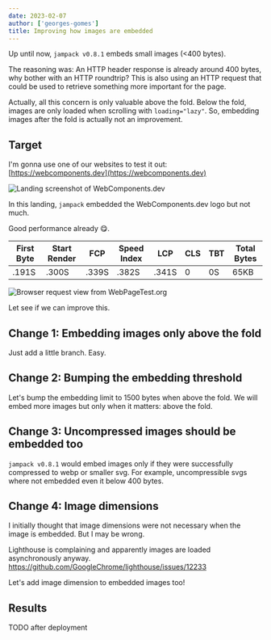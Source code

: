 ```yaml
---
date: 2023-02-07
author: ['georges-gomes']
title: Improving how images are embedded
---
```



Up until now, `jampack v0.8.1` embeds small images (&lt;400 bytes).

The reasoning was: An HTTP header response is already around 400 bytes, why bother with an HTTP
roundtrip? This is also using an HTTP request that could be used to retrieve something more important for the page.

Actually, all this concern is only valuable above the fold. Below the fold, images are only
loaded when scrolling with `loading="lazy"`. So, embedding images after the fold is actually not an improvement.

## Target

I'm gonna use one of our websites to test it out: [https://webcomponents.dev](https://webcomponents.dev)

<picture>
  <img src={wcd} alt="Landing screenshot of WebComponents.dev" />
</picture>

In this landing, `jampack` embedded the WebComponents.dev logo but not much.

Good performance already 😋.

| First Byte | Start Render | FCP   | Speed Index | LCP   | CLS | TBT | Total Bytes |
| ---------- | ------------ | ----- | ----------- | ----- | --- | --- | ----------- |
| .191S      | .300S        | .339S | .382S       | .341S | 0   | 0S  | 65KB        |

<picture>
  <img src={requestsBefore} alt="Browser request view from WebPageTest.org" />
</picture>

Let see if we can improve this.

## Change 1: Embedding images only above the fold

Just add a little branch. Easy.

## Change 2: Bumping the embedding threshold

Let's bump the embedding limit to 1500 bytes when above the fold. We will embed more
images but only when it matters: above the fold.

## Change 3: Uncompressed images should be embedded too

`jampack v0.8.1` would embed images only if they were successfully compressed to webp or smaller svg.
For example, uncompressible svgs where not embedded even it below 400 bytes.

## Change 4: Image dimensions

I initially thought that image dimensions were not necessary when the image is embedded.
But I may be wrong.

Lighthouse is complaining and apparently images are loaded asynchronously anyway.
https://github.com/GoogleChrome/lighthouse/issues/12233

Let's add image dimension to embedded images too!

## Results

TODO after deployment
